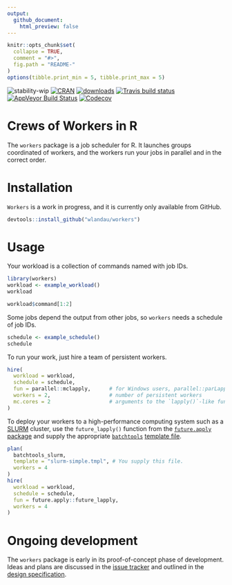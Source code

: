 ```yaml
---
output:
  github_document:
    html_preview: false
---
```


<!-- README.md is generated from README.Rmd. Please edit that file -->

```r
knitr::opts_chunk$set(
  collapse = TRUE,
  comment = "#>",
  fig.path = "README-"
)
options(tibble.print_min = 5, tibble.print_max = 5)
```


![stability-wip](https://img.shields.io/badge/stability-work_in_progress-lightgrey.svg)
[![CRAN](http://www.r-pkg.org/badges/version/workers)](http://cran.r-project.org/package=workers)
[![downloads](http://cranlogs.r-pkg.org/badges/workers)](http://cran.rstudio.com/package=workers)
[![Travis build status](https://travis-ci.org/wlandau/workers.svg?branch=master)](https://travis-ci.org/wlandau/workers)
[![AppVeyor Build Status](https://ci.appveyor.com/api/projects/status/github/wlandau/workers?branch=master&svg=true)](https://ci.appveyor.com/project/wlandau/workers)
[![Codecov](https://codecov.io/github/wlandau/workers/coverage.svg?branch=master)](https://codecov.io/github/wlandau/workers?branch=master)


# Crews of Workers in R

The `workers` package is a job scheduler for R. It launches groups coordinated of workers, and the workers run your jobs in parallel and in the correct order.

# Installation

`Workers` is a work in progress, and it is currently only available from GitHub.

```r
devtools::install_github("wlandau/workers")
```

# Usage

Your workload is a collection of commands named with job IDs.

```r
library(workers)
workload <- example_workload()
workload

workload$command[1:2]
```

Some jobs depend the output from other jobs, so `workers` needs a schedule of job IDs.

```r
schedule <- example_schedule()
schedule
```

To run your work, just hire a team of persistent workers. 

```r
hire(
  workload = workload,
  schedule = schedule,
  fun = parallel::mclapply,      # for Windows users, parallel::parLapply
  workers = 2,                   # number of persistent workers
  mc.cores = 2                   # arguments to the `lapply()`-like function
)
```

To deploy your workers to a high-performance computing system such as a [SLURM](https://slurm.schedmd.com/) cluster, use the `future_lapply()` function from the [`future.apply` package](https://github.com/HenrikBengtsson/future.apply) and supply the appropriate [`batchtools`](https://github.com/mllg/batchtools) [template file](https://github.com/mllg/batchtools/tree/master/inst/templates).

```r
plan(
  batchtools_slurm,
  template = "slurm-simple.tmpl", # You supply this file.
  workers = 4
)
hire(
  workload = workload,
  schedule = schedule,
  fun = future.apply::future_lapply,
  workers = 4
)
```

# Ongoing development

The `workers` package is early in its proof-of-concept phase of development. Ideas and plans are discussed in the [issue tracker](https://github.com/wlandau/workers/issues) and outlined in the  [design specification](https://github.com/wlandau/workers/tree/master/specification).
